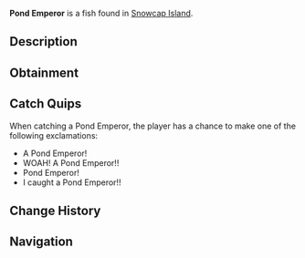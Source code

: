 {{FishInfobox
|image          = Pond Emperor.png
|rarity         = Legendary
|sea            = First Sea
|location       = [[Snowcap Island]]
|sublocation    = Freshwater
|sources        = Fishing Rod
|radar_location = 
|prog_speed     = -40
|xp             = 700
|weather        = Clear
|time           = 
|season         = Winter
|bait           = Squid
|base_weight    = 250
|base_value     = 900
|weight_range   = 150
|base_chance    = 0.05
|base_resil     = 25
}}
'''Pond Emperor''' is a {{Rarity|Legendary}} fish found in [[Snowcap Island]].

== Description ==
{{Description|Pond Emperors are highly territorial, powerful swimmers that will consume almost anything. Their striking coloration, aggressive nature, and rare appearances make them a prized and fortunate catch for anglers.|Bestiary Entry}}

== Obtainment ==
{{Description|Found in Snowcap Pond.|Bestiary Hint}}
{{Fish Availability|
Snowcap Island/Freshwater Pond
|top_rods      = 
Leviathan's Fang Rod\98107.8\472012.35;
Ethereal Prism Rod\87542.59\284495.04;
Seraphic Rod\83361.8\292956.14;
No-Life Rod\80088.29\321971.6;
Tempest Rod\78398.7\287141.28;
Resourceful Rod\67606.36\229704.16;
Destiny Rod\70676.2\222086.91;
Heaven's Rod\62944.27\254313.21;
Free Spirit Rod\76829.37\463601.46;
Trident Rod\73810.95\445387.79;
Azure Of Lagoon\57339.81\254174.29;
Challenger's Rod\73150.68\285412.35;
Rod Of The Forgotten Fang\77032.99\283911.84;
Rod Of The Exalted One\68379.31\246924.74;
Rod Of The Depths\68075.25\254729.95;
Zeus Rod\63763.73\258292.37;
Verdant Shear Rod\61506.42\258091.34;
Blazebringer Rod\60861.95\247866.25;
Depthseeker Rod\56903.78\246861.43;
Avalanche Rod\50806.85\220525.11;
Volcanic Rod\49750.33\204380.94;
Steady Rod\15593.94\77268.63
|recommended   = Ethereal Prism Rod
}}

== Catch Quips ==
When catching a Pond Emperor, the player has a chance to make one of the following exclamations:
* A Pond Emperor!
* WOAH! A Pond Emperor!!
* Pond Emperor!
* I caught a Pond Emperor!!

== Change History ==
{{Change History|{{subst:Current Version}}}}

== Navigation ==
{{Fish Navbox|Snowcap Island}}